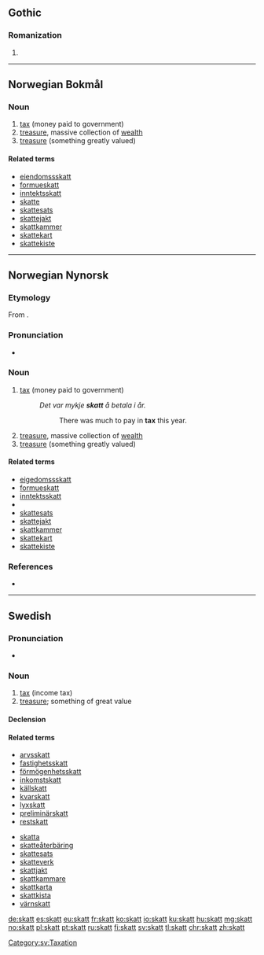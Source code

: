 ==Gothic==

===Romanization===
{{got-rom}}

# {{got-romanization of|𐍃𐌺𐌰𐍄𐍄}}

----

==Norwegian Bokmål==

===Noun===
{{nb-noun-m1}}

# [[tax]] (money paid to government)
# [[treasure]], massive collection of [[wealth]]
# [[treasure]] (something greatly valued)

====Related terms====
* [[eiendomssskatt]]
* [[formueskatt]]
* [[inntektsskatt]]
* [[skatte]]
* [[skattesats]]
* [[skattejakt]]
* [[skattkammer]]
* [[skattekart]]
* [[skattekiste]]

----

==Norwegian Nynorsk==

===Etymology===
From {{etyl|non|nn}} {{term|skattr|lang=non}}.

===Pronunciation===
* {{IPA|/skat/|lang=nn}} {{nn-pronu-note}}

===Noun===
{{nn-noun-m1}}

# [[tax]] (money paid to government)
#: ''Det var mykje '''skatt''' å betala i år.''
#:: There was much to pay in '''tax''' this year.
# [[treasure]], massive collection of [[wealth]]
# [[treasure]] (something greatly valued)

====Related terms====
* [[eigedomssskatt]]
* [[formueskatt]]
* [[inntektsskatt]]
* {{nn-inf|skatt|/}}
* [[skattesats]]
* [[skattejakt]]
* [[skattkammer]]
* [[skattekart]]
* [[skattekiste]]

===References===
* {{R:The Nynorsk Dictionary}}

----

==Swedish==

===Pronunciation===
* {{audio|Sv-skatt.ogg|Audio|lang=sv}}

===Noun===
{{sv-noun|c}}

# [[tax]] (income tax)
# [[treasure]]; something of great value

====Declension====
{{sv-noun-reg-er}}

====Related terms====
{{rel-top}}
* [[arvsskatt]]
* [[fastighetsskatt]]
* [[förmögenhetsskatt]]
* [[inkomstskatt]]
* [[källskatt]]
* [[kvarskatt]]
* [[lyxskatt]]
* [[preliminärskatt]]
* [[restskatt]]
{{rel-mid}}
* [[skatta]]
* [[skatteåterbäring]]
* [[skattesats]]
* [[skatteverk]]
* [[skattjakt]]
* [[skattkammare]]
* [[skattkarta]]
* [[skattkista]]
* [[värnskatt]]
{{rel-bottom}}

[[Category:sv:Taxation]]

[[de:skatt]]
[[es:skatt]]
[[eu:skatt]]
[[fr:skatt]]
[[ko:skatt]]
[[io:skatt]]
[[ku:skatt]]
[[hu:skatt]]
[[mg:skatt]]
[[no:skatt]]
[[pl:skatt]]
[[pt:skatt]]
[[ru:skatt]]
[[fi:skatt]]
[[sv:skatt]]
[[tl:skatt]]
[[chr:skatt]]
[[zh:skatt]]